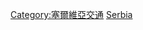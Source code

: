 {{commonscat|Rail transport in Serbia}}
[[Category:塞爾維亞交通|Category:塞爾維亞交通]]
[[Category:歐洲各國鐵路|Serbia]]